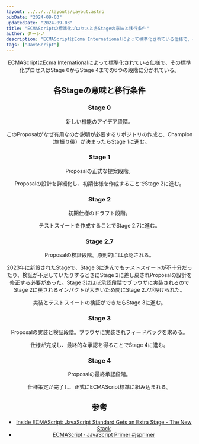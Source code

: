 ```yaml
---
layout: ../../../layouts/Layout.astro
pubDate: "2024-09-03"
updatedDate: "2024-09-03"
title: "ECMAScriptの標準化プロセスと各Stageの意味と移行条件"
author: ダーシノ
description: "ECMAScriptはEcma Internationalによって標準化されている仕様で、その標準化プロセスはStage 0からStage 4までの6つの段階に分かれている。各Stageの意味と移行条件 Stage 0 新しい機能のアイデア段階。このProposalがなぜ有用なのか説明が必要するリポジトリの作成と、Champion（旗振り役）が決まったらStage 1に進む。"
tags: ["JavaScript"]
---
```



<Header {...frontmatter} />

ECMAScriptはEcma Internationalによって標準化されている仕様で、その標準化プロセスはStage 0からStage 4までの6つの段階に分かれている。

## 各Stageの意味と移行条件
### Stage 0

新しい機能のアイデア段階。

このProposalがなぜ有用なのか説明が必要するリポジトリの作成と、Champion（旗振り役）が決まったらStage 1に進む。


### Stage 1

Proposalの正式な提案段階。

Proposalの設計を詳細化し、初期仕様を作成することでStage 2に進む。


### Stage 2

初期仕様のドラフト段階。

テストスイートを作成することでStage 2.7に進む。


### Stage 2.7

Proposalの検証段階。原則的には承認される。

2023年に新設されたStageで、Stage 3に進んでもテストスイートが不十分だったり、検証が不足していたりするときにStage 2に差し戻されProposalの設計を修正する必要があった。Stage 3はほぼ承認段階でブラウザに実装されるのでStage 2に戻されるインパクトが大きいため間にStage 2.7が設けられた。

実装とテストスイートの検証ができたらStage 3に進む。


### Stage 3

Proposalの実装と検証段階。ブラウザに実装されフィードバックを求める。

仕様が完成し、最終的な承認を得ることでStage 4に進む。


### Stage 4

Proposalの最終承認段階。

仕様策定が完了し、正式にECMAScript標準に組み込まれる。


## 参考

- [Inside ECMAScript: JavaScript Standard Gets an Extra Stage \- The New Stack](https://thenewstack.io/inside-ecmascript-javascript-standard-gets-an-extra-stage/)
- [ECMAScript · JavaScript Primer \#jsprimer](https://jsprimer.net/basic/ecmascript/)

